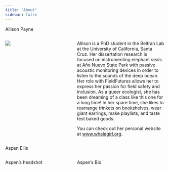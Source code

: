 ```yaml
---
title: "About"
sidebar: false
---
```


[Allison Payne]{.custom-subtitle}

::: columns
::: {.column width="35%"}
![](/img/allisonheadshot.JPEG)
:::

::: {.column width="5%"}
:::

::: {.column width="60%"}
Allison is a PhD student in the Beltran Lab at the University of California, Santa Cruz. Her dissertation research is focused on instrumenting elephant seals at Año Nuevo State Park with passive acoustic monitoring devices in order to listen to the sounds of the deep ocean. Her role with FieldFutures allows her to express her passion for field safety and inclusion. As a queer ecologist, she has been dreaming of a class like this one for a long time! In her spare time, she likes to rearrange trinkets on bookshelves, wear giant earrings, make playlists, and taste test baked goods.

You can check out her personal website at [www.whalegirl.org](www.whalegirl.org).
:::
:::

[Aspen Ellis]{.custom-subtitle}

::: columns
::: {.column width="35%"}
Aspen's headshot
:::

::: {.column width="5%"}
:::

::: {.column width="60%"}
Aspen's Bio
:::
:::
